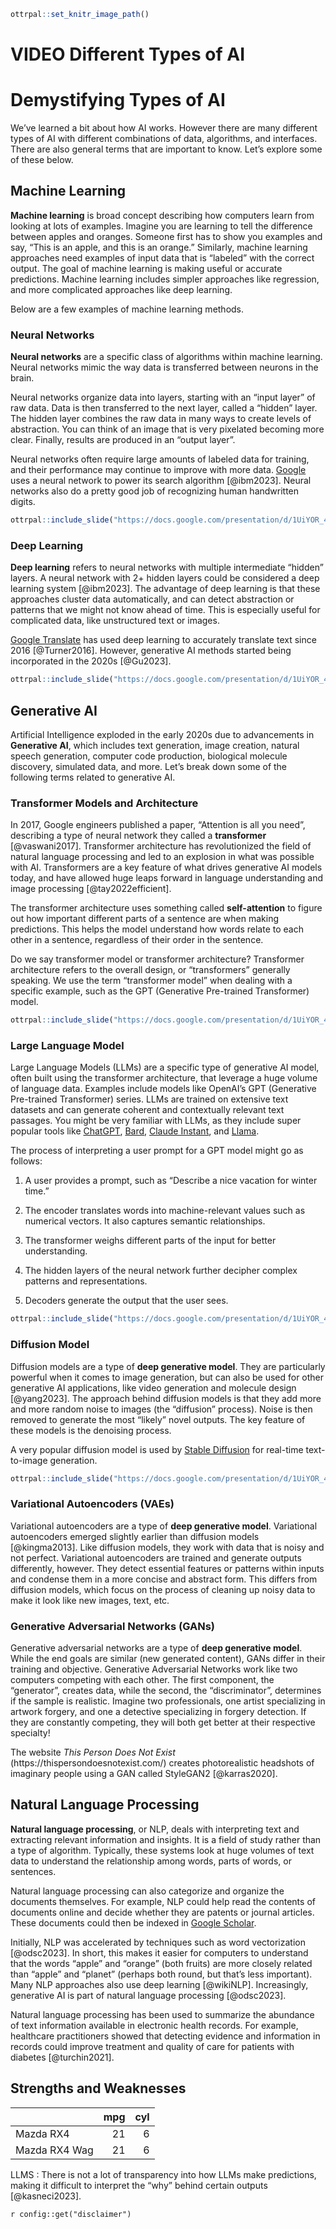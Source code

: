 
```r
ottrpal::set_knitr_image_path()
```

# VIDEO Different Types of AI

# Demystifying Types of AI

We've learned a bit about how AI works. However there are many different types of AI with different combinations of data, algorithms, and interfaces. There are also general terms that are important to know. Let's explore some of these below.

## Machine Learning 

**Machine learning** is broad concept describing how computers learn from looking at lots of examples. Imagine you are learning to tell the difference between apples and oranges. Someone first has to show you examples and say, "This is an apple, and this is an orange." Similarly, machine learning approaches need examples of input data that is "labeled" with the correct output. The goal of machine learning is making useful or accurate predictions. Machine learning includes simpler approaches like regression, and more complicated approaches like deep learning.

Below are a few examples of machine learning methods. 

### Neural Networks

**Neural networks** are a specific class of algorithms within machine learning. Neural networks mimic the way data is transferred between neurons in the brain.

Neural networks organize data into layers, starting with an "input layer" of raw data. Data is then transferred to the next layer, called a "hidden" layer. The hidden layer combines the raw data in many ways to create levels of abstraction. You can think of an image that is very pixelated becoming more clear. Finally, results are produced in an "output layer".

Neural networks often require large amounts of labeled data for training, and their performance may continue to improve with more data. [Google](https://about.google/) uses a neural network to power its search algorithm [@ibm2023]. Neural networks also do a pretty good job of recognizing human handwritten digits. 

```r
ottrpal::include_slide("https://docs.google.com/presentation/d/1UiYOR_4a68524XsCv-f950n_CfbyNJVez2KdAjq2ltU/edit#slide=id.g2a694e3cce9_0_0")
```

### Deep Learning

**Deep learning** refers to neural networks with multiple intermediate "hidden" layers. A neural network with 2+ hidden layers could be considered a deep learning system [@ibm2023]. The advantage of deep learning is that these approaches cluster data automatically, and can detect abstraction or patterns that we might not know ahead of time. This is especially useful for complicated data, like unstructured text or images.

[Google Translate](https://translate.google.com/) has used deep learning to accurately translate text since 2016 [@Turner2016]. However, generative AI methods started being incorporated in the 2020s [@Gu2023].

```r
ottrpal::include_slide("https://docs.google.com/presentation/d/1UiYOR_4a68524XsCv-f950n_CfbyNJVez2KdAjq2ltU/edit#slide=id.g2a7d2be0b8f_0_434")
```

## Generative AI

Artificial Intelligence exploded in the early 2020s due to advancements in **Generative AI**, which includes text generation, image creation, natural speech generation, computer code production, biological molecule discovery, simulated data, and more. Let's break down some of the following terms related to generative AI.

### Transformer Models and Architecture

In 2017, Google engineers published a paper, "Attention is all you need", describing a type of neural network they called a **transformer** [@vaswani2017]. Transformer architecture has revolutionized the field of natural language processing and led to an explosion in what was possible with AI. Transformers are a key feature of what drives generative AI models today, and have allowed huge leaps forward in language understanding and image processing [@tay2022efficient]. 

The transformer architecture uses something called **self-attention** to figure out how important different parts of a sentence are when making predictions. This helps the model understand how words relate to each other in a sentence, regardless of their order in the sentence. 

Do we say transformer model or transformer architecture? Transformer architecture refers to the overall design, or "transformers" generally speaking. We use the term "transformer model" when dealing with a specific example, such as the GPT (Generative Pre-trained Transformer) model.

```r
ottrpal::include_slide("https://docs.google.com/presentation/d/1UiYOR_4a68524XsCv-f950n_CfbyNJVez2KdAjq2ltU/edit#slide=id.g2a7d2be0b8f_0_6")
```

### Large Language Model

Large Language Models (LLMs) are a specific type of generative AI model, often built using the transformer architecture, that leverage a huge volume of language data. Examples include models like OpenAI's GPT (Generative Pre-trained Transformer) series. LLMs are trained on extensive text datasets and can generate coherent and contextually relevant text passages. You might be very familiar with LLMs, as they include super popular tools like [ChatGPT](https://chat.openai.com/), [Bard](https://bard.google.com/chat), [Claude Instant](https://poe.com/Claude-instant), and [Llama](https://ai.meta.com/llama/). 

The process of interpreting a user prompt for a GPT model might go as follows:

1. A user provides a prompt, such as "Describe a nice vacation for winter time."

1. The encoder translates words into machine-relevant values such as numerical vectors. It also captures semantic relationships.

1. The transformer weighs different parts of the input for better understanding.

1. The hidden layers of the neural network further decipher complex patterns and representations.

1. Decoders generate the output that the user sees.

```r
ottrpal::include_slide("https://docs.google.com/presentation/d/1UiYOR_4a68524XsCv-f950n_CfbyNJVez2KdAjq2ltU/edit#slide=id.g2a7d2be0b8f_0_170")
```

### Diffusion Model

Diffusion models are a type of **deep generative model**. They are particularly powerful when it comes to image generation, but can also be used for other generative AI applications, like video generation and molecule design [@yang2023]. The approach behind diffusion models is that they add more and more random noise to images (the "diffusion" process). Noise is then removed to generate the most "likely" novel outputs. The key feature of these models is the denoising process.

A very popular diffusion model is used by [Stable Diffusion](https://stability.ai/) for real-time text-to-image generation.

```r
ottrpal::include_slide("https://docs.google.com/presentation/d/1UiYOR_4a68524XsCv-f950n_CfbyNJVez2KdAjq2ltU/edit#slide=id.g2a7d2be0b8f_0_339")
```

### Variational Autoencoders (VAEs)

Variational autoencoders are a type of **deep generative model**. Variational autoencoders emerged slightly earlier than diffusion models [@kingma2013]. Like diffusion models, they work with data that is noisy and not perfect. Variational autoencoders are trained and generate outputs differently, however. They detect essential features or patterns within inputs and condense them in a more concise and abstract form. This differs from diffusion models, which focus on the process of cleaning up noisy data to make it look like new images, text, etc.

### Generative Adversarial Networks (GANs)

Generative adversarial networks are a type of **deep generative model**. While the end goals are similar (new generated content), GANs differ in their training and objective. Generative Adversarial Networks work like two computers competing with each other. The first component, the "generator", creates data, while the second, the "discriminator", determines if the sample is realistic. Imagine two professionals, one artist specializing in artwork forgery, and one a detective specializing in forgery detection. If they are constantly competing, they will both get better at their respective specialty!

The website *This Person Does Not Exist* (https://thispersondoesnotexist.com/) creates photorealistic headshots of imaginary people using a GAN called StyleGAN2 [@karras2020].

## Natural Language Processing

**Natural language processing**, or NLP, deals with interpreting text and extracting relevant information and insights. It is a field of study rather than a type of algorithm. Typically, these systems look at huge volumes of text data to understand the relationship among words, parts of words, or sentences.

Natural language processing can also categorize and organize the documents themselves. For example, NLP could help read the contents of documents online and decide whether they are patents or journal articles. These documents could then be indexed in [Google Scholar](https://scholar.google.com/). 

Initially, NLP was accelerated by techniques such as word vectorization [@odsc2023]. In short, this makes it easier for computers to understand that the words "apple" and "orange" (both fruits) are more closely related than "apple" and "planet" (perhaps both round, but that's less important). Many NLP approaches also use deep learning [@wikiNLP]. Increasingly, generative AI is part of natural language processing [@odsc2023].

Natural language processing has been used to summarize the abundance of text information available in electronic health records. For example, healthcare practitioners showed that detecting evidence and information in records could improve treatment and quality of care for patients with diabetes [@turchin2021]. 

## Strengths and Weaknesses

<table class="striped">
 <thead>
  <tr>
   <th style="text-align:left;">   </th>
   <th style="text-align:right;"> mpg </th>
   <th style="text-align:right;"> cyl </th>
  </tr>
 </thead>
<tbody>
  <tr>
   <td style="text-align:left;"> Mazda RX4 </td>
   <td style="text-align:right;"> 21 </td>
   <td style="text-align:right;"> 6 </td>
  </tr>
  <tr>
   <td style="text-align:left;"> Mazda RX4 Wag </td>
   <td style="text-align:right;"> 21 </td>
   <td style="text-align:right;"> 6 </td>
  </tr>
</tbody>
</table>

LLMS : There is not a lot of transparency into how LLMs make predictions, making it difficult to interpret the "why" behind certain outputs [@kasneci2023].

<div class = disclaimer>
`r config::get("disclaimer")`
</div>
